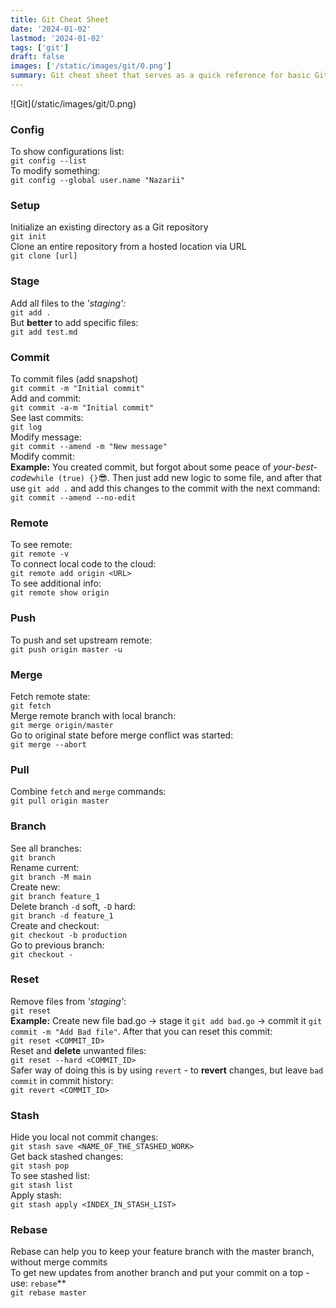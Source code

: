 ```yaml
---
title: Git Cheat Sheet
date: '2024-01-02'
lastmod: '2024-01-02'
tags: ['git']
draft: false
images: ['/static/images/git/0.png']
summary: Git cheat sheet that serves as a quick reference for basic Git commands to help you learn Git. Git branches, remote repositories, undoing changes, and more.
---
```


<div className="plain_image w-full overflow-hidden">
    ![Git](/static/images/git/0.png)
</div>

### Config
To show configurations list:<br />
`git config --list`<br />
To modify something:<br />
`git config --global user.name "Nazarii"`<br />

### Setup
Initialize an existing directory as a Git repository<br />
`git init`<br />
Clone an entire repository from a hosted location via URL<br />
`git clone [url]`<br />

### Stage
Add all files to the _'staging':_<br />
`git add .`<br />
But **better** to add specific files:<br />
`git add test.md`<br />

### Commit
To commit files (add snapshot)<br />
`git commit -m "Initial commit"`<br />
Add and commit:<br />
`git commit -a-m "Initial commit"`<br />
See last commits:<br />
`git log`<br />
Modify message:<br />
`git commit --amend -m "New message"`<br />
Modify commit:<br />
**Example:** You created commit, but forgot about some peace of _your-best-code_`while (true) {}`😎.
Then just add new logic to some file, and after that use `git add .` and add this changes to the commit with the next command:<br />
`git commit --amend --no-edit`<br />

### Remote
To see remote:<br />
`git remote -v`<br />
To connect local code to the cloud:<br />
`git remote add origin <URL>`<br />
To see additional info:<br />
`git remote show origin`<br />

### Push
To push and set upstream remote:<br />
`git push origin master -u`<br />

### Merge
Fetch remote state:<br />
`git fetch`<br />
Merge remote branch with local branch:<br />
`git merge origin/master`<br />
Go to original state before merge conflict was started:<br />
`git merge --abort`<br />

### Pull
Combine `fetch` and `merge` commands:<br />
`git pull origin master`<br />


### Branch
See all branches:<br />
`git branch`<br />
Rename current:<br />
`git branch -M main`<br />
Create new:<br />
`git branch feature_1`<br />
Delete branch `-d` soft, `-D` hard:<br />
`git branch -d feature_1`<br />
Create and checkout:<br />
`git checkout -b production`<br />
Go to previous branch:<br />
`git checkout -`<br />

### Reset
Remove files from _'staging'_:<br />
`git reset`<br />
**Example:** Create new file bad.go -> stage it `git add bad.go` -> commit it `git commit -m "Add Bad file"`. After that you can reset this commit:<br />
`git reset <COMMIT_ID>`<br />
Reset and **delete** unwanted files:<br />
`git reset --hard <COMMIT_ID>`<br />
Safer way of doing this is by using `revert` - to **revert** changes, but leave `bad commit` in commit history:<br />
`git revert <COMMIT_ID>`<br />

### Stash
Hide you local not commit changes:<br />
`git stash save <NAME_OF_THE_STASHED_WORK>`<br />
Get back stashed changes:<br />
`git stash pop`<br />
To see stashed list:<br />
`git stash list`<br />
Apply stash:<br />
`git stash apply <INDEX_IN_STASH_LIST>`<br />


### Rebase
Rebase can help you to keep your feature branch with the master branch, without merge commits<br />
To get new updates from another branch and put your commit on a top - use: `rebase`**<br />
`git rebase master`<br />